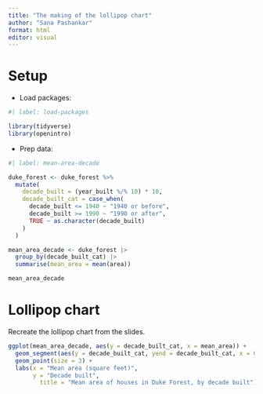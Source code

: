 ```yaml
---
title: "The making of the lollipop chart"
author: "Sana Pashankar"
format: html
editor: visual
---
```


# Setup

-   Load packages:

```r
#| label: load-packages

library(tidyverse)
library(openintro)
```

-   Prep data:

```r
#| label: mean-area-decade

duke_forest <- duke_forest %>%
  mutate(
    decade_built = (year_built %/% 10) * 10,
    decade_built_cat = case_when(
      decade_built <= 1940 ~ "1940 or before",
      decade_built >= 1990 ~ "1990 or after",
      TRUE ~ as.character(decade_built)
    )
  )

mean_area_decade <- duke_forest |>
  group_by(decade_built_cat) |>
  summarise(mean_area = mean(area))

mean_area_decade
```

# Lollipop chart

Recreate the lollipop chart from the slides.

```r
ggplot(mean_area_decade, aes(y = decade_built_cat, x = mean_area)) + 
  geom_segment(aes(y = decade_built_cat, yend = decade_built_cat, x = 0, xend = mean_area)) + 
  geom_point(size = 3) + 
  labs(x = "Mean area (square feet)", 
       y = "Decade built", 
         title = "Mean area of houses in Duke Forest, by decade built")
```

